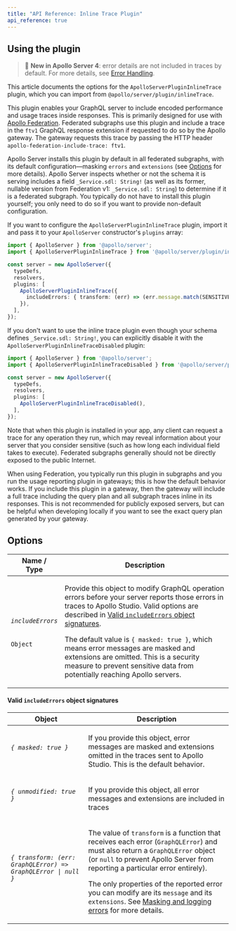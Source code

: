 ```yaml
---
title: "API Reference: Inline Trace Plugin"
api_reference: true
---
```


## Using the plugin

> 📣 **New in Apollo Server 4**: error details are not included in traces by default. For more details, see [Error Handling](../../data/errors/#masking-and-logging-errors).

This article documents the options for the `ApolloServerPluginInlineTrace` plugin, which you can import from `@apollo/server/plugin/inlineTrace`.

This plugin enables your GraphQL server to include encoded performance and usage traces inside responses. This is primarily designed for use with [Apollo Federation](/federation/metrics/). Federated subgraphs use this plugin and include a trace in the `ftv1` GraphQL response extension if requested to do so by the Apollo gateway. The gateway requests this trace by passing the HTTP header `apollo-federation-include-trace: ftv1`.

Apollo Server installs this plugin by default in all federated subgraphs, with its default configuration—masking `errors` and `extensions` (see [Options](#options) for more details). Apollo Server inspects whether or not the schema it is serving includes a field `_Service.sdl: String!` (as well as its former, nullable version from Federation v1: `_Service.sdl: String`) to determine if it is a federated subgraph. You typically do not have to install this plugin yourself; you only need to do so if you want to provide non-default configuration.

If you want to configure the `ApolloServerPluginInlineTrace` plugin, import it and pass it to your `ApolloServer` constructor's `plugins` array:

<MultiCodeBlock>

```ts
import { ApolloServer } from '@apollo/server';
import { ApolloServerPluginInlineTrace } from '@apollo/server/plugin/inlineTrace';

const server = new ApolloServer({
  typeDefs,
  resolvers,
  plugins: [
    ApolloServerPluginInlineTrace({
      includeErrors: { transform: (err) => (err.message.match(SENSITIVE_REGEX) ? null : err ) },
    }),
  ],
});
```

</MultiCodeBlock>

If you don't want to use the inline trace plugin even though your schema defines `_Service.sdl: String!`, you can explicitly disable it with the `ApolloServerPluginInlineTraceDisabled` plugin:

<MultiCodeBlock>

```ts
import { ApolloServer } from '@apollo/server';
import { ApolloServerPluginInlineTraceDisabled } from '@apollo/server/plugin/disabled';

const server = new ApolloServer({
  typeDefs,
  resolvers,
  plugins: [
    ApolloServerPluginInlineTraceDisabled(),
  ],
});
```

</MultiCodeBlock>

Note that when this plugin is installed in your app, any client can request a trace for any operation they run, which may reveal information about your server that you consider sensitive (such as how long each individual field takes to execute). Federated subgraphs generally should not be directly exposed to the public Internet.

When using Federation, you typically run this plugin in subgraphs and you run the usage reporting plugin in gateways; this is how the default behavior works. If you include this plugin in a gateway, then the gateway will include a full trace including the query plan and all subgraph traces inline in its responses. This is not recommended for publicly exposed servers, but can be helpful when developing locally if you want to see the exact query plan generated by your gateway.

## Options

<table class="field-table">
  <thead>
    <tr>
      <th>Name /<br/>Type</th>
      <th>Description</th>
    </tr>
  </thead>

<tbody>

<tr>
<td>

###### `includeErrors`

`Object`
</td>
<td>

Provide this object to modify GraphQL operation errors before your server reports those errors in traces to Apollo Studio. Valid options are described in [Valid `includeErrors` object signatures](#valid-includeerrors-object-signatures).

The default value is `{ masked: true }`, which means error messages are masked and extensions are omitted. This is a security measure to prevent sensitive data from potentially reaching Apollo servers.
</td>
</tr>

</tbody>
</table>


#### Valid `includeErrors` object signatures

<table class="field-table">
  <thead>
    <tr>
      <th>Object</th>
      <th>Description</th>
    </tr>
  </thead>

<tbody>

<tr>
<td>

###### `{ masked: true }`

</td>
<td>

If you provide this object, error messages are masked and extensions omitted in the traces sent to Apollo Studio.  This is the default behavior.

</td>
</tr>

<tr>
<td>

###### `{ unmodified: true }`

</td>
<td>

If you provide this object, all error messages and extensions are included in traces

</td>
</tr>

<tr>
<td>

###### `{ transform: (err: GraphQLError) => GraphQLError | null }`

</td>
<td>

The value of `transform` is a function that receives each error (`GraphQLError`) and must also return a `GraphQLError` object (or `null` to prevent Apollo Server from reporting a particular error entirely).

The only properties of the reported error you can modify are its `message` and its `extensions`. See [Masking and logging errors](../../data/errors/#masking-and-logging-errors) for more details.
</td>
</tr>


</tbody>
</table>

